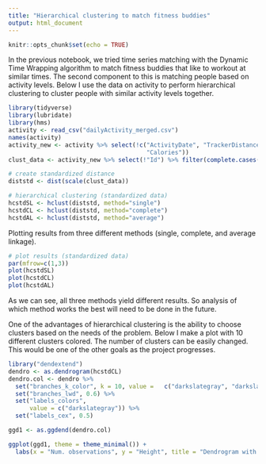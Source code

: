 ```yaml
---
title: "Hierarchical clustering to match fitness buddies"
output: html_document
---
```


```r
knitr::opts_chunk$set(echo = TRUE)
```

In the previous notebook, we tried time series matching with the Dynamic Time Wrapping algorithm to match fitness buddies that like to workout at similar times. The second component to this is matching people based on activity levels. Below I use the data on activity to perform hierarchical clustering to cluster people with similar activity levels together.

```r
library(tidyverse)
library(lubridate)
library(hms)
activity <- read_csv("dailyActivity_merged.csv")
names(activity)
activity_new <- activity %>% select(!c("ActivityDate", "TrackerDistance", "LoggedActivitiesDistance",
                                       "Calories"))
clust_data <- activity_new %>% select(!"Id") %>% filter(complete.cases(.))

# create standardized distance
diststd <- dist(scale(clust_data))

# hierarchical clustering (standardized data)
hcstdSL <- hclust(diststd, method="single")
hcstdCL <- hclust(diststd, method="complete")
hcstdAL <- hclust(diststd, method="average")

```

Plotting results from three different methods (single, complete, and average linkage). 
```r
# plot results (standardized data)
par(mfrow=c(1,3))
plot(hcstdSL)
plot(hcstdCL)
plot(hcstdAL)
```

As we can see, all three methods yield different results. So analysis of which method works the best will need to be done in the future.

One of the advantages of hierarchical clustering is the ability to choose clusters based on the needs of the problem. Below I make a plot with 10 different clusters colored. The number of clusters can be easily changed. This would be one of the other goals as the project progresses. 

```r
library("dendextend")
dendro <- as.dendrogram(hcstdCL)
dendro.col <- dendro %>%
  set("branches_k_color", k = 10, value =   c("darkslategray", "darkslategray4", "darkslategray3", "gold3", "darkcyan", "cyan3", "blue", "orange", "red", "magenta")) %>%
  set("branches_lwd", 0.6) %>%
  set("labels_colors", 
      value = c("darkslategray")) %>% 
  set("labels_cex", 0.5)

ggd1 <- as.ggdend(dendro.col)

ggplot(ggd1, theme = theme_minimal()) +
  labs(x = "Num. observations", y = "Height", title = "Dendrogram with 10 clusters made using Complete Linkage to calculate distances")

```


